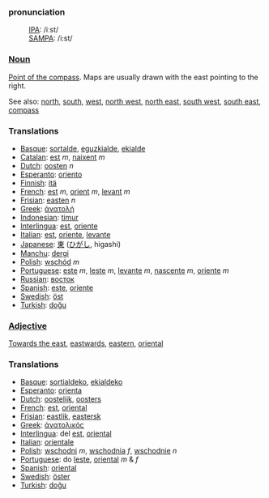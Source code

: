 ===pronunciation===
:[[International Phonetic Alphabet|IPA]]: /iːst/
:[[SAMPA]]: /i:st/

===[[Noun]]===

[[Point of the compass]]. Maps are usually drawn with the east pointing to the right.

See also: [[north]], [[south]], [[west]], [[north west]], [[north east]], [[south west]], [[south east]], [[compass]]

===Translations===
*[[Basque]]: [[sortalde]], [[eguzkialde]], [[ekialde]]
*[[Catalan]]: [[est]] ''m'', [[naixent]] ''m''
*[[Dutch]]: [[oosten]] ''n''
*[[Esperanto]]: [[oriento]]
*[[Finnish]]: [[itä]]
*[[French]]: [[est]] ''m'', [[orient]] ''m'', [[levant]] ''m''
*[[Frisian]]: [[easten]] ''n''
*[[Greek]]: [[άνατολή]]
*[[Indonesian]]: [[timur]]
*[[Interlingua]]: [[est]], [[oriente]]
*[[Italian]]: [[est]], [[oriente]], [[levante]]
*[[Japanese]]: [[東]] ([[ひがし]], higashi)
*[[Manchu]]: [[dergi]]
*[[Polish]]: [[wschód]] ''m''
*[[Portuguese]]: [[este]] ''m'', [[leste]] ''m'', [[levante]] ''m'', [[nascente]] ''m'', [[oriente]] ''m''
*[[Russian]]: [[восток]]
*[[Spanish]]: [[este]], [[oriente]]
*[[Swedish]]: [[öst]]
*[[Turkish]]: [[doğu]]

===[[Adjective]]===

[[Towards the east]], [[eastwards]], [[eastern]], [[oriental]]

===Translations===
*[[Basque]]: [[sortialdeko]], [[ekialdeko]]
*[[Esperanto]]: [[orienta]]
*[[Dutch]]: [[oostelijk]], [[oosters]]
*[[French]]: [[est]], [[oriental]]
*[[Frisian]]: [[eastlik]], [[eastersk]]
*[[Greek]]: [[άνατολικός]]
*[[Interlingua]]: del [[est]], [[oriental]]
*[[Italian]]: [[orientale]]
*[[Polish]]: [[wschodni]] ''m'', [[wschodnia]] ''f'', [[wschodnie]] ''n''
*[[Portuguese]]: do [[leste]], [[oriental]] ''m'' & ''f''
*[[Spanish]]: [[oriental]]
*[[Swedish]]: [[öster]]
*[[Turkish]]: [[doğu]]